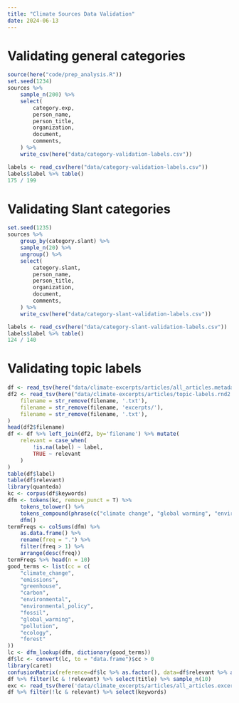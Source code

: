 ```yaml
---
title: "Climate Sources Data Validation"
date: 2024-06-13
---
```


# Validating general categories

```r
source(here("code/prep_analysis.R"))
set.seed(1234)
sources %>%
    sample_n(200) %>%
    select(
        category.exp,
        person_name,
        person_title,
        organization,
        document,
        comments,
    ) %>%
    write_csv(here("data/category-validation-labels.csv"))

labels <- read_csv(here("data/category-validation-labels.csv"))
labels$label %>% table()
175 / 199
```

# Validating Slant categories

```r
set.seed(1235)
sources %>%
    group_by(category.slant) %>%
    sample_n(20) %>%
    ungroup() %>%
    select(
        category.slant,
        person_name,
        person_title,
        organization,
        document,
        comments,
    ) %>%
    write_csv(here("data/category-slant-validation-labels.csv"))

labels <- read_csv(here("data/category-slant-validation-labels.csv"))
labels$label %>% table()
124 / 140
```

# Validating topic labels

```r
df <- read_tsv(here("data/climate-excerpts/articles/all_articles.metadata.tsv"))
df2 <- read_tsv(here("data/climate-excerpts/articles/topic-labels.rnd2.tsv")) %>% mutate(
    filename = str_remove(filename, '.txt'),
    filename = str_remove(filename, 'excerpts/'),
    filename = str_remove(filename, '.txt'),
)
head(df2$filename)
df <- df %>% left_join(df2, by='filename') %>% mutate(
    relevant = case_when(
        !is.na(label) ~ label,
        TRUE ~ relevant
    )
)
table(df$label)
table(df$relevant)
library(quanteda)
kc <- corpus(df$keywords)
dfm <- tokens(kc, remove_punct = T) %>%
    tokens_tolower() %>%
    tokens_compound(phrase(c("climate change", "global warming", "environmental policy"))) %>%
    dfm()
termFreqs <- colSums(dfm) %>%
    as.data.frame() %>%
    rename(freq = ".") %>%
    filter(freq > 1) %>%
    arrange(desc(freq))
termFreqs %>% head(n = 10)
good_terms <- list(cc = c(
    "climate_change",
    "emissions",
    "greenhouse",
    "carbon",
    "environmental",
    "environmental_policy",
    "fossil",
    "global_warming",
    "pollution",
    "ecology",
    "forest"
))
lc <- dfm_lookup(dfm, dictionary(good_terms))
df$lc <- convert(lc, to = "data.frame")$cc > 0
library(caret)
confusionMatrix(reference=df$lc %>% as.factor(), data=df$relevant %>% as.factor(), positive = "TRUE", mode='prec_recall')
df %>% filter(lc & !relevant) %>% select(title) %>% sample_n(10)
exc <- read_tsv(here('data/climate_excerpts/articles/all_articles.excerpts.tsv'))
df %>% filter(!lc & relevant) %>% select(keywords)
```